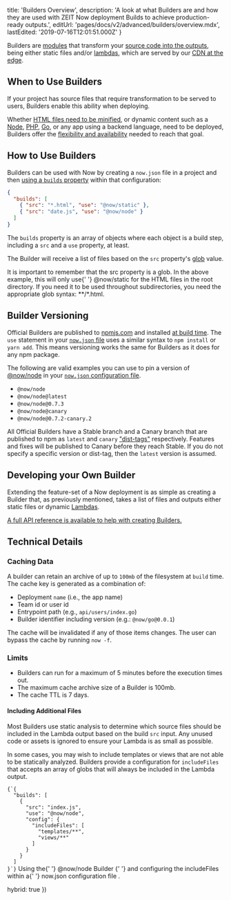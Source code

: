 
  title: 'Builders Overview',
  description:
    'A look at what Builders are and how they are used with ZEIT Now deployment Builds to achieve production-ready outputs.',
  editUrl: 'pages/docs/v2/advanced/builders/overview.mdx',
  lastEdited: '2019-07-16T12:01:51.000Z'
}

Builders are [modules](https://zeit.co/docs/v2/deployments/builders/developer-guide/) that transform your [source code into the outputs](/docs/v2/deployments/builds#sources-and-outputs), being either static files and/or [lambdas](https://zeit.co/docs/v2/deployments/concepts/lambdas/), which are served by our [CDN at the edge](https://zeit.co/docs/v2/domains-and-aliases/cdn/).

## When to Use Builders

If your project has source files that require transformation to be served to users, Builders enable this ability when deploying.

Whether [HTML files need to be minified](/docs/v2/deployments/official-builders/html-minifier-now-html-minifier), or dynamic content such as a [Node](/docs/v2/deployments/official-builders/node-js-now-node), [PHP](/docs/v2/deployments/official-builders/php-now-php), [Go](/docs/v2/deployments/official-builders/go-now-go), or any app using a backend language, need to be deployed, Builders offer the [flexibility and availability](/docs/v2/deployments/builders/developer-guide) needed to reach that goal.

## How to Use Builders

Builders can be used with Now by creating a `now.json` file in a project and then [using a `builds` property](/docs/v2/deployments/builds) within that configuration:

```json
{
  "builds": [
    { "src": "*.html", "use": "@now/static" },
    { "src": "date.js", "use": "@now/node" }
  ]
}
```

The `builds` property is an array of objects where each object is a build step, including a `src` and a `use` property, at least.

The Builder will receive a list of files based on the `src` property's [glob](<https://en.wikipedia.org/wiki/Glob_(programming)>) value.

<Note>
  It is important to remember that the <InlineCode>src</InlineCode> property is
  a glob. In the above example, this will only use{' '}
  <InlineCode>@now/static</InlineCode> for the HTML files in the root directory.
  If you need it to be used throughout subdirectories, you need the appropriate
  glob syntax: <InlineCode>**/*.html</InlineCode>.
</Note>

## Builder Versioning

Official Builders are published to [npmjs.com](https://npmjs.com) and installed [at build time](/docs/v2/deployments/concepts/lifecycle/#builds-lifecycle). The `use` statement in your [`now.json` file](/docs/v2/deployments/configuration) uses a similar syntax to `npm install` or `yarn add`. This means versioning works the same for Builders as it does for any npm package.

The following are valid examples you can use to pin a version of [@now/node](https://www.npmjs.com/package/@now/node?activeTab=versions) in your [`now.json` configuration file](/docs/v2/deployments/configuration/#builds).

- `@now/node`
- `@now/node@latest`
- `@now/node@0.7.3`
- `@now/node@canary`
- `@now/node@0.7.2-canary.2`

All Official Builders have a Stable branch and a Canary branch that are published to npm as `latest` and `canary` ["dist-tags"](https://docs.npmjs.com/adding-dist-tags-to-packages) respectively. Features and fixes will be published to Canary before they reach Stable. If you do not specify a specific version or dist-tag, then the `latest` version is assumed.

## Developing your Own Builder

Extending the feature-set of a Now deployment is as simple as creating a Builder that, as previously mentioned, takes a list of files and outputs either static files or dynamic [Lambdas](/docs/v2/deployments/concepts/lambdas).

[A full API reference is available to help with creating Builders.](/docs/v2/deployments/builders/developer-guide)

## Technical Details

### Caching Data

A builder can retain an archive of up to `100mb` of the filesystem at `build` time. The cache key is generated as a combination of:

- Deployment `name` (i.e., the app name)
- Team id or user id
- Entrypoint path (e.g., `api/users/index.go`)
- Builder identifier including version (e.g.: `@now/go@0.0.1`)

The cache will be invalidated if any of those items changes. The user can bypass the cache by running `now -f`.

### Limits

- Builders can run for a maximum of 5 minutes before the execution times out.
- The maximum cache archive size of a Builder is 100mb.
- The cache TTL is 7 days.

#### Including Additional Files

Most Builders use static analysis to determine which source files should be included in the Lambda output based on the build `src` input. Any unused code or assets is ignored to ensure your Lambda is as small as possible.

In some cases, you may wish to include templates or views that are not able to be statically analyzed. Builders provide a configuration for `includeFiles` that accepts an array of globs that will always be included in the Lambda output.

<Example>
  <Code lang="json">{`{
  "builds": [
    {
      "src": "index.js",
      "use": "@now/node",
      "config": {
        "includeFiles": [
          "templates/**",
          "views/**"
        ]
      }
    }
  ]
}`}</Code>
  <Caption>
    Using the{' '}
    <GenericLink href="/docs/v2/deployments/official-builders/node-js-now-node/">
      @now/node Builder
    </GenericLink>{' '}
    and configuring the <InlineCode>includeFiles</InlineCode> within a{' '}
    <GenericLink href="/docs/v2/deployments/configuration#builds">
      now.json configuration file
    </GenericLink>
    .
  </Caption>
</Example>

  hybrid: true
})
